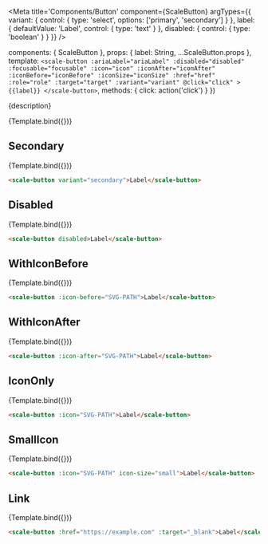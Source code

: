 
<Meta
  title='Components/Button'
  component={ScaleButton}
  argTypes={{
    variant: {
      control: { type: 'select', options: ['primary', 'secondary'] }
    },
    label: {
      defaultValue: 'Label',
      control: { type: 'text' }
    },
    disabled: {
      control: { type: 'boolean' }
    }
  }}
/>

  components: { ScaleButton },
  props: {
    label: String,
    ...ScaleButton.props
  },
  template: `
    <scale-button
      :ariaLabel="ariaLabel"
      :disabled="disabled"
      :focusable="focusable"
      :icon="icon"
      :iconAfter="iconAfter"
      :iconBefore="iconBefore"
      :iconSize="iconSize"
      :href="href"
      :role="role"
      :target="target"
      :variant="variant"
      @click="click"
    >
      {{label}}
    </scale-button>
  `,
  methods: { click: action('click') }
})

<Description>{description}</Description>

<Preview>
  <Story
    name='Standard'
    args={{
      label: 'A button'
    }}
  >
    {Template.bind({})}
  </Story>
</Preview>

<Props story='Standard' />


## Secondary

<Preview>
  <Story
    name='Secondary'
    args={{
      variant: 'secondary',
    }}
  >
    {Template.bind({})}
  </Story>
</Preview>

```html
<scale-button variant="secondary">Label</scale-button>
```


## Disabled

<Preview>
  <Story
    name='Disabled'
    args={{
      disabled: true,
    }}
  >
    {Template.bind({})}
  </Story>
</Preview>

```html
<scale-button disabled>Label</scale-button>
```


## WithIconBefore

<Preview>
  <Story
    name='WithIconBefore'
    args={{
      iconBefore: ICON,
    }}
  >
    {Template.bind({})}
  </Story>
</Preview>

```html
<scale-button :icon-before="SVG-PATH">Label</scale-button>
```


## WithIconAfter

<Preview>
  <Story
    name='WithIconAfter'
    args={{
      iconAfter: ICON,
    }}
  >
    {Template.bind({})}
  </Story>
</Preview>

```html
<scale-button :icon-after="SVG-PATH">Label</scale-button>
```


## IconOnly

<Preview>
  <Story
    name='IconOnly'
    args={{
      icon: ICON,
    }}
  >
    {Template.bind({})}
  </Story>
</Preview>

```html
<scale-button :icon="SVG-PATH">Label</scale-button>
```


## SmallIcon

<Preview>
  <Story
    name='SmallIcon'
    args={{
      icon: ICON,
      iconSize: 16
    }}
  >
    {Template.bind({})}
  </Story>
</Preview>

```html
<scale-button :icon="SVG-PATH" icon-size="small">Label</scale-button>
```


## Link

<Preview>
  <Story
    name='Link'
    args={{
      href: 'https://example.com',
      target: '_blank'
    }}
  >
    {Template.bind({})}
  </Story>
</Preview>

```html
<scale-button :href="https://example.com" :target="_blank">Label</scale-button>
```
